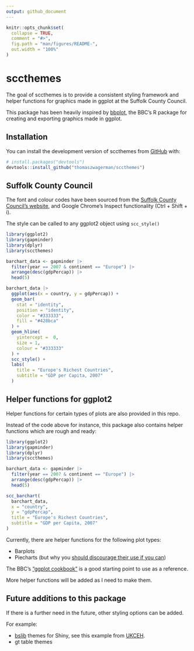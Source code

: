 ```yaml
---
output: github_document
---
```


<!-- README.md is generated from README.Rmd. Please edit that file -->

```r
knitr::opts_chunk$set(
  collapse = TRUE,
  comment = "#>",
  fig.path = "man/figures/README-",
  out.width = "100%"
)
```

# sccthemes

<!-- badges: start -->
<!-- badges: end -->

The goal of sccthemes is to provide a consistent styling framework and helper functions for graphics made in ggplot at the Suffolk County Council.

This package has been heavily inspired by [bbplot](https://github.com/bbc/bbplot), the BBC's R package for creating and exporting graphics made in ggplot.

## Installation

You can install the development version of sccthemes from [GitHub](https://github.com/) with:

``` r
# install.packages("devtools")
devtools::install_github("thomaszwagerman/sccthemes")
```

## Suffolk County Council 
The font and colour codes have been sourced from the [Suffolk County Council's website](https://www.suffolk.gov.uk/), and Google Chrome's Inspect functionality (Ctrl + Shift + i).

The style can be called to any ggplot2 object using `scc_style()`

```r
library(ggplot2)
library(gapminder)
library(dplyr)
library(sccthemes)

barchart_data <- gapminder |> 
  filter(year == 2007 & continent == "Europe") |> 
  arrange(desc(gdpPercap)) |> 
  head(5)

barchart_data |> 
  ggplot(aes(x = country, y = gdpPercap)) +
  geom_bar(
    stat = "identity",
    position = "identity",
    color = "#333333",
    fill = "#428bca"
  ) +
  geom_hline(
    yintercept =  0,
    size = 1,
    colour = "#333333"
  ) +
  scc_style() +
  labs(
    title = "Europe's Richest Countries",
    subtitle = "GDP per Capita, 2007"
  )
```

## Helper functions for ggplot2
Helper functions for certain types of plots are also provided in this repo.

Instead of the code above for instance, this package also contains helper functions which are rough and ready:

```r
library(ggplot2)
library(gapminder)
library(dplyr)
library(sccthemes)

barchart_data <- gapminder |> 
  filter(year == 2007 & continent == "Europe") |> 
  arrange(desc(gdpPercap)) |> 
  head(5)

scc_barchart(
  barchart_data,
  x = "country",
  y = "gdpPercap",
  title = "Europe's Richest Countries",
  subtitle = "GDP per Capita, 2007"
)

```
Currently, there are helper functions for the following plot types:

- Barplots
- Piecharts (but why you [should discourage their use if you can](https://www.data-to-viz.com/caveat/pie.html))

The BBC's ["ggplot cookbook"](https://bbc.github.io/rcookbook/#make_a_bar_chart) is a good starting point to use as a reference.

More helper functions will be added as I need to make them.

## Future additions to this package
If there is a further need in the future, other styling options can be added.

For example:

- [bslib](https://rstudio.github.io/bslib/) themes for Shiny, see this example from [UKCEH](https://github.com/NERC-CEH/UKCEH_shiny_theming).
- gt table themes

